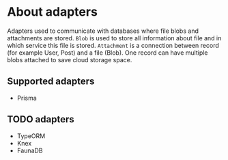 # About adapters

Adapters used to communicate with databases where file blobs and attachments are
stored. `Blob` is used to store all information about file and in which service
this file is stored. `Attachment` is a connection between record (for example
User, Post) and a file (Blob). One record can have multiple blobs attached to
save cloud storage space.

## Supported adapters

* Prisma

## TODO adapters

* TypeORM
* Knex
* FaunaDB

